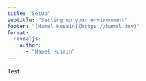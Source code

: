 ```yaml
---
title: "Setup"
subtitle: "Setting up your environment"
footer: "[Hamel Husain](https://hamel.dev)"
format:
  revealjs:
    author:
      - "Hamel Husain"
---
```


Test